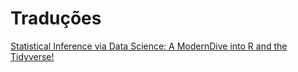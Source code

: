 # Traduções 

[Statistical Inference via Data Science: A ModernDive into R and the Tidyverse!](md_apresentacao.qmd){target="_blank"}
